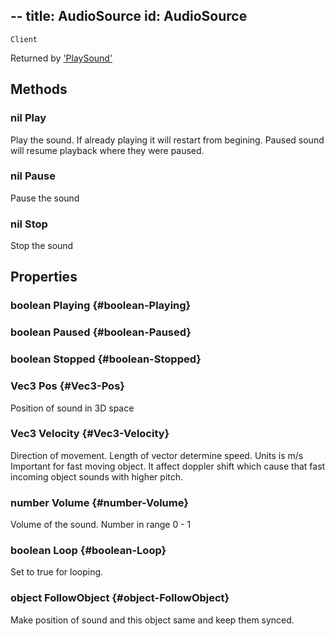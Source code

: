 --
title: AudioSource
id: AudioSource
---
`Client`

Returned by ['PlaySound'](./client.mdx#AudioSource-PlaySound-string-Vec3-number-boolean)

## Methods

### nil Play
Play the sound. If already playing it will restart from begining. Paused sound will resume playback where they were paused.

### nil Pause
Pause the sound

### nil Stop
Stop the sound

## Properties

### boolean Playing {#boolean-Playing}

### boolean Paused {#boolean-Paused}

### boolean Stopped {#boolean-Stopped}

### Vec3 Pos {#Vec3-Pos}
Position of sound in 3D space

### Vec3 Velocity {#Vec3-Velocity}
Direction of movement. Length of vector determine speed. Units is m/s Important for fast moving object. It affect doppler shift which cause that fast incoming object sounds with higher pitch.

### number Volume {#number-Volume}
Volume of the sound. Number in range 0 - 1

### boolean Loop {#boolean-Loop}
Set to true for looping.

### object FollowObject {#object-FollowObject}
Make position of sound and this object same and keep them synced.
